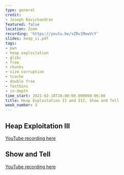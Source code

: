 ```yaml
---
type: general
credit:
- Joseph Ravichandran
featured: false
location: Zoom
recording: 'https://youtu.be/vZRv1MxwVcY'
slides: heap_ii.pdf
tags:
- pwn
- heap exploitation
- glibc
- free
- chunks
- size corruption
- tcache
- double free
- fastbins
- in-depth
time_start: 2021-02-18T18:00:00.000000-06:00
title: Heap Exploitation II and III, Show and Tell
week_number: 3
---
```

## Heap Exploitation III

[YouTube recording here](https://youtu.be/2kTeZF4KsXc)

## Show and Tell

[YouTube recording here](https://youtu.be/ND0EsKyRqrM)